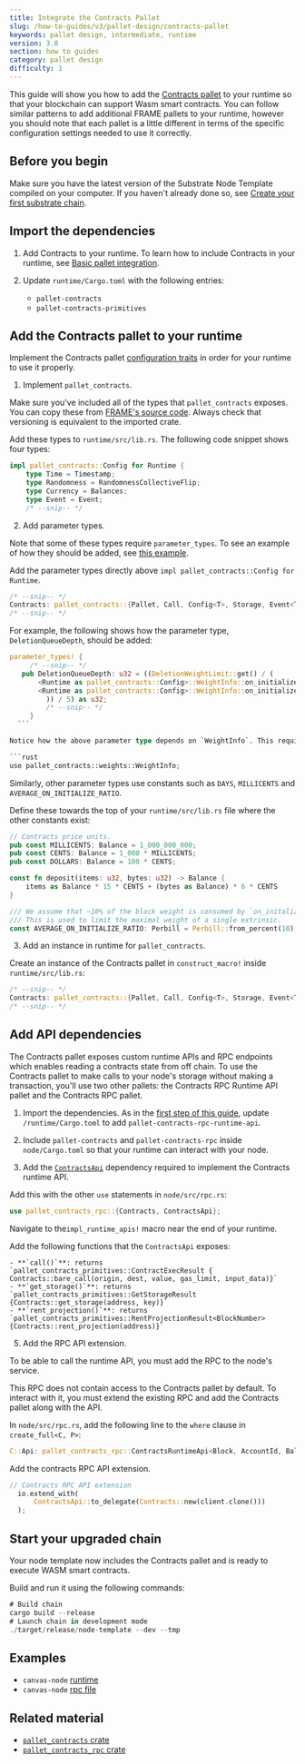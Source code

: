 ```yaml
---
title: Integrate the Contracts Pallet
slug: /how-to-guides/v3/pallet-design/contracts-pallet
keywords: pallet design, intermediate, runtime
version: 3.0 
section: how to guides
category: pallet design
difficulty: 1
---
```


This guide will show you how to add the [Contracts pallet](/rustdocs/latest/pallet_contracts/index.html) to your runtime so that your blockchain can support Wasm smart contracts. You can follow similar patterns to add additional FRAME pallets to your runtime, however you should note that each pallet is a little different in terms of the specific configuration settings needed to use it correctly.

## Before you begin
Make sure you have the latest version of the Substrate Node Template compiled on your computer. If you haven't already done so, see [Create your first substrate chain](/tutorials/v3/create-your-first-substrate-chain/).

## Import the dependencies

1. Add Contracts to your runtime.
  To learn how to include Contracts in your runtime, see [Basic pallet integration](/how-to-guides/v3/basics/pallet-integration).

2. Update `runtime/Cargo.toml` with the following entries:

    - `pallet-contracts`
    - `pallet-contracts-primitives`

## Add the Contracts pallet to your runtime

Implement the Contracts pallet [configuration traits][contracts-config-rustdocs] in order for your runtime to use it properly.

1. Implement `pallet_contracts`.
  
  Make sure you've included all of the types that `pallet_contracts` exposes. You can copy these from [FRAME's source code][contracts-frame-gh]. Always check that versioning is equivalent to the imported crate. 
  
  Add these types to `runtime/src/lib.rs`. The following code snippet shows four types:

  ```rust
  impl pallet_contracts::Config for Runtime {
      type Time = Timestamp;
      type Randomness = RandomnessCollectiveFlip;
      type Currency = Balances;
      type Event = Event;
      /* --snip-- */
  ```

2. Add parameter types.

  Note that some of these types require `parameter_types`. To see an example of how they should be added, see [this example][bin-runtime-contracts-frame]. 

  Add the parameter types directly above `impl pallet_contracts::Config for Runtime`.

  ```rust
  /* --snip-- */
  Contracts: pallet_contracts::{Pallet, Call, Config<T>, Storage, Event<T>},
  /* --snip-- */
  ```

  For example, the following shows how the parameter type, `DeletionQueueDepth`, should be added:

  ```rust
  parameter_types! {
       /* --snip-- */
     pub DeletionQueueDepth: u32 = ((DeletionWeightLimit::get() / (
         <Runtime as pallet_contracts::Config>::WeightInfo::on_initialize_per_queue_item(1) -
         <Runtime as pallet_contracts::Config>::WeightInfo::on_initialize_per_queue_item(0)
           )) / 5) as u32;
           /* --snip-- */
       }
    ```

  Notice how the above parameter type depends on `WeightInfo`. This requires you to add the following to the top of `runtime/src/lib.rs`:

  ```rust
  use pallet_contracts::weights::WeightInfo;
  ```

  Similarly, other parameter types use constants such as `DAYS`, `MILLICENTS` and `AVERAGE_ON_INITIALIZE_RATIO`.

  Define these towards the top of your `runtime/src/lib.rs` file where the other constants exist:

  ```rust
  // Contracts price units.
  pub const MILLICENTS: Balance = 1_000_000_000;
  pub const CENTS: Balance = 1_000 * MILLICENTS;
  pub const DOLLARS: Balance = 100 * CENTS;

  const fn deposit(items: u32, bytes: u32) -> Balance {
      items as Balance * 15 * CENTS + (bytes as Balance) * 6 * CENTS
  }

  /// We assume that ~10% of the block weight is consumed by `on_initalize` handlers.
  /// This is used to limit the maximal weight of a single extrinsic.
  const AVERAGE_ON_INITIALIZE_RATIO: Perbill = Perbill::from_percent(10);
  ```

3. Add an instance in runtime for `pallet_contracts`.

  Create an instance of the Contracts pallet in `construct_macro!` inside `runtime/src/lib.rs`:

  ```rust
  /* --snip-- */
  Contracts: pallet_contracts::{Pallet, Call, Config<T>, Storage, Event<T>},
  /* --snip-- */
  ```

## Add API dependencies

The Contracts pallet exposes custom runtime APIs and RPC endpoints
which enables reading a contracts state from off chain. To use 
the Contracts pallet to make calls to your node's storage without making a transaction, you'll use two other pallets: the Contracts RPC Runtime API pallet and the Contracts RPC pallet.

1. Import the dependencies.
  As in the [first step of this guide](#1-import-the-dependencies), update `/runtime/Cargo.toml` to add `pallet-contracts-rpc-runtime-api`.

2. Include `pallet-contracts` and `pallet-contracts-rpc` inside `node/Cargo.toml` so that your runtime can interact with your node.

3. Add the [`ContractsApi`][contracts-api-rustdocs] dependency required to implement the Contracts runtime API.

  Add this with the other `use` statements in `node/src/rpc.rs`:

  ```rust
  use pallet_contracts_rpc::{Contracts, ContractsApi};
  ```

  Navigate to the`impl_runtime_apis!` macro near the end of your runtime.

  Add the following functions that the `ContractsApi` exposes:

    - **`call()`**: returns `pallet_contracts_primitives::ContractExecResult { Contracts::bare_call(origin, dest, value, gas_limit, input_data)}`
    - **`get_storage()`**: returns `pallet_contracts_primitives::GetStorageResult {Contracts::get_storage(address, key)}`
    - **`rent_projection()`**: returns `pallet_contracts_primitives::RentProjectionResult<BlockNumber> {Contracts::rent_projection(address)}`
    
5. Add the RPC API extension.

  To be able to call the runtime API, you must add the RPC to the node's service.

  This RPC does not contain access to the Contracts pallet by default. To interact with it, you must extend the existing RPC and add the Contracts pallet along with the API.

  In `node/src/rpc.rs`, add the following line to the `where` clause in `create_full<C, P>`:

  ```rust
  C::Api: pallet_contracts_rpc::ContractsRuntimeApi<Block, AccountId, Balance, BlockNumber>,
  ```

  Add the contracts RPC API extension.

  ```rust
  // Contracts RPC API extension
    io.extend_with(
        ContractsApi::to_delegate(Contracts::new(client.clone()))
    );
  ```

## Start your upgraded chain

Your node template now includes the Contracts pallet and is ready to execute WASM smart contracts.

Build and run it using the following commands:

```rust
# Build chain
cargo build --release
# Launch chain in development mode
./target/release/node-template --dev --tmp
```

## Examples

- `canvas-node` [runtime](https://github.com/paritytech/canvas-node/blob/master/runtime/src/lib.rs#L361)
- `canvas-node` [rpc file](https://github.com/paritytech/canvas-node/blob/master/node/src/rpc.rs)

## Related material

- [`pallet_contracts` crate](/rustdocs/latest/pallet_contracts/index.html)
- [`pallet_contracts_rpc` crate](/rustdocs/latest/pallet_contracts_rpc/index.html)

[create-first-chain-tutorial]: /tutorials/v3/create-your-first-substrate-chain
[contracts-config-rustdocs]: /rustdocs/latest/pallet_contracts/trait.Config.html
[contracts-frame-gh]: https://github.com/paritytech/substrate/blob/master/frame/contracts/src/lib.rs#L144
[bin-runtime-contracts-frame]: https://github.com/paritytech/substrate/blob/632b32300eb9376767c2ae7b38e79b3f7f5329b1/bin/node/runtime/src/lib.rs#L887-L903
[contracts-api-rustdocs]: /rustdocs/latest/pallet_contracts_rpc_runtime_api/trait.ContractsApi.html
